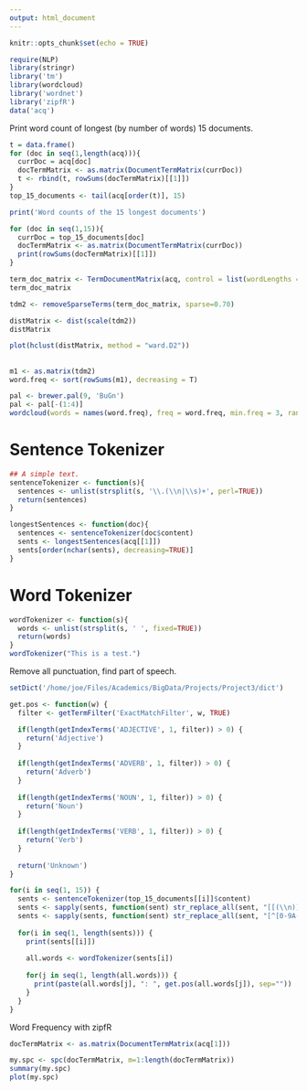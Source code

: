 ```yaml
---
output: html_document
---
```


```r
knitr::opts_chunk$set(echo = TRUE)
```

```r
require(NLP)
library(stringr)
library('tm')
library(wordcloud)
library('wordnet')
library('zipfR')
data('acq')
```
Print word count of longest (by number of words) 15 documents.
```r
t = data.frame()
for (doc in seq(1,length(acq))){
  currDoc = acq[doc]
  docTermMatrix <- as.matrix(DocumentTermMatrix(currDoc))
  t <- rbind(t, rowSums(docTermMatrix)[[1]])
}
top_15_documents <- tail(acq[order(t)], 15)

print('Word counts of the 15 longest documents')

for (doc in seq(1,15)){
  currDoc = top_15_documents[doc]
  docTermMatrix <- as.matrix(DocumentTermMatrix(currDoc))
  print(rowSums(docTermMatrix)[[1]])
}
```

```r
term_doc_matrix <- TermDocumentMatrix(acq, control = list(wordLengths = c(1, Inf)))
term_doc_matrix

tdm2 <- removeSparseTerms(term_doc_matrix, sparse=0.70)

distMatrix <- dist(scale(tdm2))
distMatrix

plot(hclust(distMatrix, method = "ward.D2"))
```

## 
```r
m1 <- as.matrix(tdm2)
word.freq <- sort(rowSums(m1), decreasing = T)

pal <- brewer.pal(9, 'BuGn')
pal <- pal[-(1:4)]
wordcloud(words = names(word.freq), freq = word.freq, min.freq = 3, random.order = F, colors = pal)
```

# Sentence Tokenizer
```r
## A simple text.
sentenceTokenizer <- function(s){
  sentences <- unlist(strsplit(s, '\\.(\\n|\\s)+', perl=TRUE))
  return(sentences)
}

longestSentences <- function(doc){
  sentences <- sentenceTokenizer(doc$content)
  sents <- longestSentences(acq[[1]])
  sents[order(nchar(sents), decreasing=TRUE)]
}
```

# Word Tokenizer
```r
wordTokenizer <- function(s){
  words <- unlist(strsplit(s, ' ', fixed=TRUE))
  return(words)
}
wordTokenizer("This is a test.")
```

Remove all punctuation, find part of speech.
```r
setDict('/home/joe/Files/Academics/BigData/Projects/Project3/dict')

get.pos <- function(w) {
  filter <- getTermFilter('ExactMatchFilter', w, TRUE)

  if(length(getIndexTerms('ADJECTIVE', 1, filter)) > 0) {
    return('Adjective')
  }
  
  if(length(getIndexTerms('ADVERB', 1, filter)) > 0) {
    return('Adverb')
  }
  
  if(length(getIndexTerms('NOUN', 1, filter)) > 0) {
    return('Noun')
  }
  
  if(length(getIndexTerms('VERB', 1, filter)) > 0) {
    return('Verb')
  }
  
  return('Unknown')
}

for(i in seq(1, 15)) {
  sents <- sentenceTokenizer(top_15_documents[[i]]$content)
  sents <- sapply(sents, function(sent) str_replace_all(sent, "[[(\\n)]]", " "))
  sents <- sapply(sents, function(sent) str_replace_all(sent, "[^[0-9A-Za-z\\s]]", ""))
  
  for(i in seq(1, length(sents))) {
    print(sents[[i]])
    
    all.words <- wordTokenizer(sents[i])
    
    for(j in seq(1, length(all.words))) {
      print(paste(all.words[j], ": ", get.pos(all.words[j]), sep=""))
    }
  }
}
```

Word Frequency with zipfR
```r
docTermMatrix <- as.matrix(DocumentTermMatrix(acq[1]))

my.spc <- spc(docTermMatrix, m=1:length(docTermMatrix))
summary(my.spc)
plot(my.spc)
```